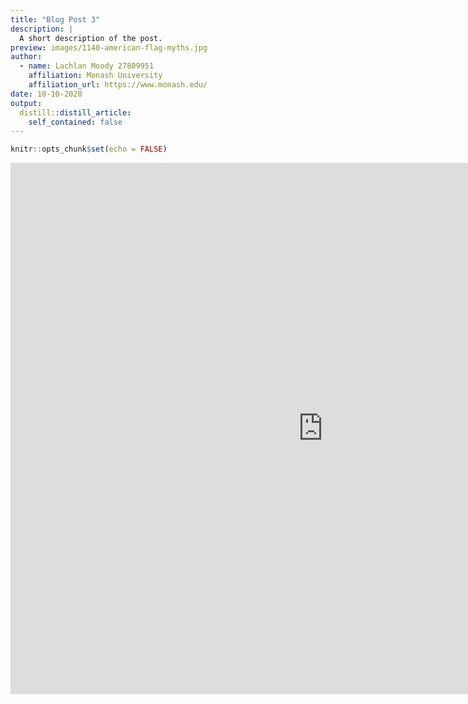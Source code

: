 ```yaml
---
title: "Blog Post 3"
description: |
  A short description of the post.
preview: images/1140-american-flag-myths.jpg
author:
  - name: Lachlan Moody 27809951
    affiliation: Monash University
    affiliation_url: https://www.monash.edu/
date: 10-10-2020
output:
  distill::distill_article:
    self_contained: false
---
```


```r
knitr::opts_chunk$set(echo = FALSE)
```

<html>
<head><title>Shiny App Iframe</title></head>
<body>
<iframe id="example1" src="https://ltmoo2.shinyapps.io/shiny-assessment-ltmoo2/" style="border: none; width: 1000px; height: 850px" frameborder="0"></iframe>
</body>
</html>
